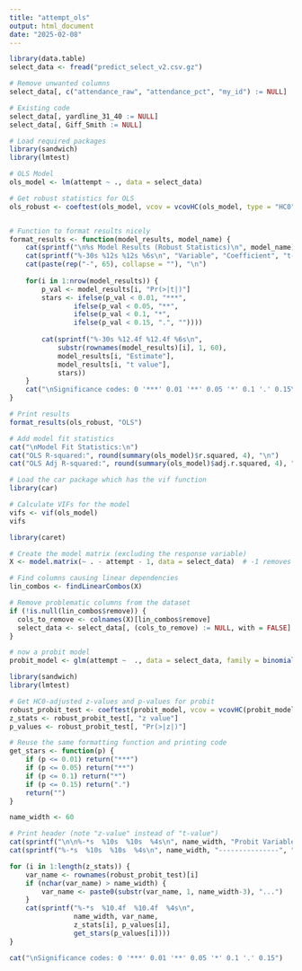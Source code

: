 ```yaml
---
title: "attempt_ols"
output: html_document
date: "2025-02-08"
---
```



```r
library(data.table)   
select_data <- fread("predict_select_v2.csv.gz")

# Remove unwanted columns
select_data[, c("attendance_raw", "attendance_pct", "my_id") := NULL]
```

```r
# Existing code
select_data[, yardline_31_40 := NULL]
select_data[, Giff_Smith := NULL]
```



```r
# Load required packages
library(sandwich)
library(lmtest)

# OLS Model
ols_model <- lm(attempt ~ ., data = select_data)

# Get robust statistics for OLS
ols_robust <- coeftest(ols_model, vcov = vcovHC(ols_model, type = "HC0"))


# Function to format results nicely
format_results <- function(model_results, model_name) {
    cat(sprintf("\n%s Model Results (Robust Statistics)\n", model_name))
    cat(sprintf("%-30s %12s %12s %6s\n", "Variable", "Coefficient", "t-value", "Sig"))
    cat(paste(rep("-", 65), collapse = ""), "\n")
    
    for(i in 1:nrow(model_results)) {
        p_val <- model_results[i, "Pr(>|t|)"]
        stars <- ifelse(p_val < 0.01, "***",
                ifelse(p_val < 0.05, "**",
                ifelse(p_val < 0.1, "*",
                ifelse(p_val < 0.15, ".", ""))))
        
        cat(sprintf("%-30s %12.4f %12.4f %6s\n",
            substr(rownames(model_results)[i], 1, 60),
            model_results[i, "Estimate"],
            model_results[i, "t value"],
            stars))
    }
    cat("\nSignificance codes: 0 '***' 0.01 '**' 0.05 '*' 0.1 '.' 0.15\n")
}

# Print results
format_results(ols_robust, "OLS")

# Add model fit statistics
cat("\nModel Fit Statistics:\n")
cat("OLS R-squared:", round(summary(ols_model)$r.squared, 4), "\n")
cat("OLS Adj R-squared:", round(summary(ols_model)$adj.r.squared, 4), "\n")
```

```r
# Load the car package which has the vif function
library(car)

# Calculate VIFs for the model
vifs <- vif(ols_model)
vifs
```

```r
library(caret)

# Create the model matrix (excluding the response variable)
X <- model.matrix(~ . - attempt - 1, data = select_data)  # -1 removes intercept

# Find columns causing linear dependencies
lin_combos <- findLinearCombos(X)

# Remove problematic columns from the dataset
if (!is.null(lin_combos$remove)) {
  cols_to_remove <- colnames(X)[lin_combos$remove]
  select_data <- select_data[, (cols_to_remove) := NULL, with = FALSE]
}
```

```r
# now a probit model
probit_model <- glm(attempt ~  ., data = select_data, family = binomial(link = "probit"))
```

```r
library(sandwich)
library(lmtest)

# Get HC0-adjusted z-values and p-values for probit
robust_probit_test <- coeftest(probit_model, vcov = vcovHC(probit_model, type = "HC0"))
z_stats <- robust_probit_test[, "z value"]
p_values <- robust_probit_test[, "Pr(>|z|)"]

# Reuse the same formatting function and printing code
get_stars <- function(p) {
    if (p <= 0.01) return("***")
    if (p <= 0.05) return("**")
    if (p <= 0.1) return("*")
    if (p <= 0.15) return(".")
    return("")
}

name_width <- 60

# Print header (note "z-value" instead of "t-value")
cat(sprintf("\n\n%-*s  %10s  %10s  %4s\n", name_width, "Probit Variable", "z-value", "p-value", "sig"))
cat(sprintf("%-*s  %10s  %10s  %4s\n", name_width, "---------------", "-------", "-------", "----"))

for (i in 1:length(z_stats)) {
    var_name <- rownames(robust_probit_test)[i]
    if (nchar(var_name) > name_width) {
        var_name <- paste0(substr(var_name, 1, name_width-3), "...")
    }
    cat(sprintf("%-*s  %10.4f  %10.4f  %4s\n", 
                name_width, var_name, 
                z_stats[i], p_values[i],
                get_stars(p_values[i])))
}

cat("\nSignificance codes: 0 '***' 0.01 '**' 0.05 '*' 0.1 '.' 0.15")
```


